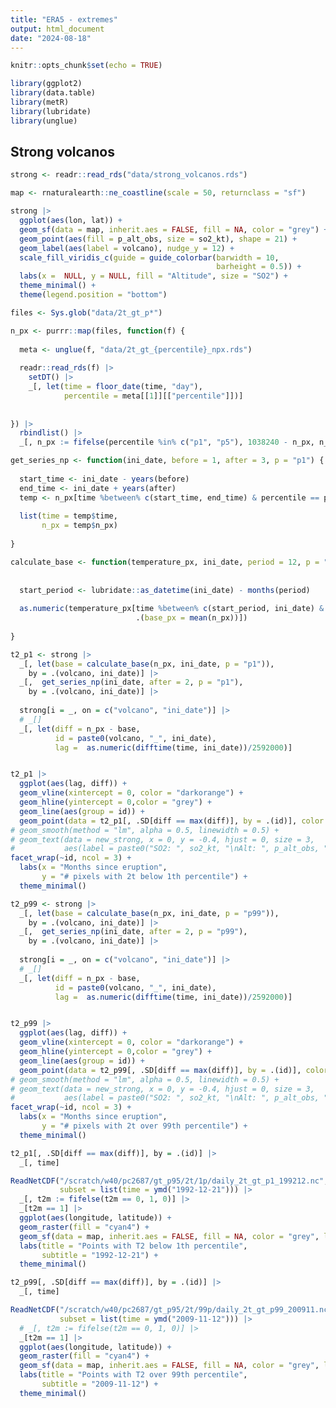 ```yaml
---
title: "ERA5 - extremes"
output: html_document
date: "2024-08-18"
---
```


```r
knitr::opts_chunk$set(echo = TRUE)

library(ggplot2)
library(data.table)
library(metR)
library(lubridate)
library(unglue)
```

## Strong volcanos

```r
strong <- readr::read_rds("data/strong_volcanos.rds")

map <- rnaturalearth::ne_coastline(scale = 50, returnclass = "sf")

strong |> 
  ggplot(aes(lon, lat)) +
  geom_sf(data = map, inherit.aes = FALSE, fill = NA, color = "grey") +
  geom_point(aes(fill = p_alt_obs, size = so2_kt), shape = 21) +
  geom_label(aes(label = volcano), nudge_y = 12) +
  scale_fill_viridis_c(guide = guide_colorbar(barwidth = 10,
                                              barheight = 0.5)) +
  labs(x =  NULL, y = NULL, fill = "Altitude", size = "SO2") +
  theme_minimal() +
  theme(legend.position = "bottom")
```

```r
files <- Sys.glob("data/2t_gt_p*")

n_px <- purrr::map(files, function(f) {
  
  meta <- unglue(f, "data/2t_gt_{percentile}_npx.rds")  
  
  readr::read_rds(f) |>
    setDT() |>
    _[, let(time = floor_date(time, "day"),
            percentile = meta[[1]][["percentile"]])]
  
  
}) |> 
  rbindlist() |> 
  _[, n_px := fifelse(percentile %in% c("p1", "p5"), 1038240 - n_px, n_px)]

```


```r
get_series_np <- function(ini_date, before = 1, after = 3, p = "p1") {
  
  start_time <- ini_date - years(before)
  end_time <- ini_date + years(after)
  temp <- n_px[time %between% c(start_time, end_time) & percentile == p]
  
  list(time = temp$time,
       n_px = temp$n_px)
  
}

calculate_base <- function(temperature_px, ini_date, period = 12, p = "p1") {
  
  
  start_period <- lubridate::as_datetime(ini_date) - months(period)
  
  as.numeric(temperature_px[time %between% c(start_period, ini_date) & percentile == p,
                            .(base_px = mean(n_px))])
  
}
```


```r
t2_p1 <- strong |>
  _[, let(base = calculate_base(n_px, ini_date, p = "p1")),
    by = .(volcano, ini_date)] |>
  _[,  get_series_np(ini_date, after = 2, p = "p1"),
    by = .(volcano, ini_date)] |>
  
  strong[i = _, on = c("volcano", "ini_date")] |>
  # _[]
  _[, let(diff = n_px - base, 
          id = paste0(volcano, "_", ini_date),
          lag =  as.numeric(difftime(time, ini_date))/2592000)]


t2_p1 |>
  ggplot(aes(lag, diff)) +
  geom_vline(xintercept = 0, color = "darkorange") +
  geom_hline(yintercept = 0,color = "grey") +
  geom_line(aes(group = id)) +
  geom_point(data = t2_p1[, .SD[diff == max(diff)], by = .(id)], color = "red") +
# geom_smooth(method = "lm", alpha = 0.5, linewidth = 0.5) +
# geom_text(data = new_strong, x = 0, y = -0.4, hjust = 0, size = 3,
#           aes(label = paste0("SO2: ", so2_kt, "\nAlt: ", p_alt_obs, "\nVEI: ", vei))) +
facet_wrap(~id, ncol = 3) +
  labs(x = "Months since eruption",
       y = "# pixels with 2t below 1th percentile") +
  theme_minimal()

```

```r
t2_p99 <- strong |>
  _[, let(base = calculate_base(n_px, ini_date, p = "p99")),
    by = .(volcano, ini_date)] |>
  _[,  get_series_np(ini_date, after = 2, p = "p99"),
    by = .(volcano, ini_date)] |>
  
  strong[i = _, on = c("volcano", "ini_date")] |>
  # _[]
  _[, let(diff = n_px - base, 
          id = paste0(volcano, "_", ini_date),
          lag =  as.numeric(difftime(time, ini_date))/2592000)]


t2_p99 |>
  ggplot(aes(lag, diff)) +
  geom_vline(xintercept = 0, color = "darkorange") +
  geom_hline(yintercept = 0,color = "grey") +
  geom_line(aes(group = id)) +
  geom_point(data = t2_p99[, .SD[diff == max(diff)], by = .(id)], color = "red") +
# geom_smooth(method = "lm", alpha = 0.5, linewidth = 0.5) +
# geom_text(data = new_strong, x = 0, y = -0.4, hjust = 0, size = 3,
#           aes(label = paste0("SO2: ", so2_kt, "\nAlt: ", p_alt_obs, "\nVEI: ", vei))) +
facet_wrap(~id, ncol = 3) +
  labs(x = "Months since eruption",
       y = "# pixels with 2t over 99th percentile") +
  theme_minimal()
```

```r
t2_p1[, .SD[diff == max(diff)], by = .(id)] |> 
  _[, time]

ReadNetCDF("/scratch/w40/pc2687/gt_p95/2t/1p/daily_2t_gt_p1_199212.nc", vars = "t2m", 
           subset = list(time = ymd("1992-12-21"))) |> 
  _[, t2m := fifelse(t2m == 0, 1, 0)] |> 
  _[t2m == 1] |> 
  ggplot(aes(longitude, latitude)) +
  geom_raster(fill = "cyan4") +
  geom_sf(data = map, inherit.aes = FALSE, fill = NA, color = "grey", linewidth = 0.2) +
  labs(title = "Points with T2 below 1th percentile",
       subtitle = "1992-12-21") +
  theme_minimal()
```

```r
t2_p99[, .SD[diff == max(diff)], by = .(id)] |> 
  _[, time]

ReadNetCDF("/scratch/w40/pc2687/gt_p95/2t/99p/daily_2t_gt_p99_200911.nc", vars = "t2m", 
           subset = list(time = ymd("2009-11-12"))) |> 
  # _[, t2m := fifelse(t2m == 0, 1, 0)] |> 
  _[t2m == 1] |> 
  ggplot(aes(longitude, latitude)) +
  geom_raster(fill = "cyan4") +
  geom_sf(data = map, inherit.aes = FALSE, fill = NA, color = "grey", linewidth = 0.2) +
  labs(title = "Points with T2 over 99th percentile",
       subtitle = "2009-11-12") +
  theme_minimal()
```

